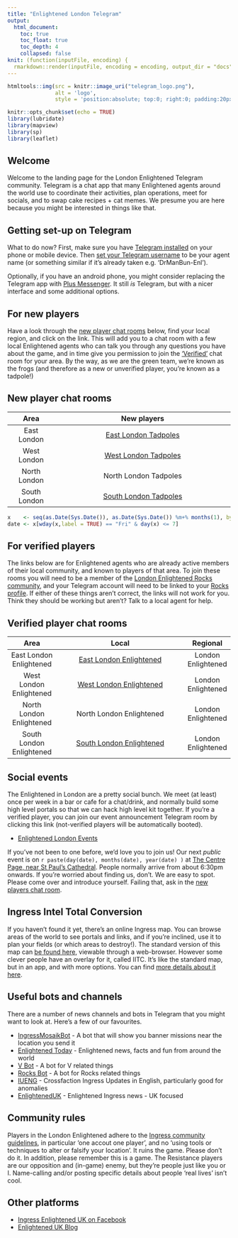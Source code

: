 ```yaml
---
title: "Enlightened London Telegram"
output:
  html_document:
    toc: true
    toc_float: true
    toc_depth: 4
    collapsed: false
knit: (function(inputFile, encoding) {
  rmarkdown::render(inputFile, encoding = encoding, output_dir = "docs", output_file ="index.html") }) 
---
```


```r
htmltools::img(src = knitr::image_uri("telegram_logo.png"), 
               alt = 'logo', 
               style = 'position:absolute; top:0; right:0; padding:20px;')
```

```r
knitr::opts_chunk$set(echo = TRUE)
library(lubridate)
library(mapview)
library(sp)
library(leaflet)
```

## Welcome {#welcome}
Welcome to the landing page for the London Enlightened Telegram community. Telegram is a chat app that many Enlightened agents around the world use to coordinate their activities, plan operations, meet for socials, and to swap cake recipes + cat memes. We presume you are here because you might be interested in things like that.

## Getting set-up on Telegram {#telegramsetup}
What to do now?  First, make sure you have [Telegram installed](https://telegram.org/) on your phone or mobile device. Then [set your Telegram username](https://telegram.org/blog/usernames-and-secret-chats-v2) to be your agent name (or something similar if it's already taken e.g. 'DrManBun-Enl').

Optionally, if you have an android phone, you might consider replacing the Telegram app with [Plus Messenger](https://play.google.com/store/apps/details?id=org.telegram.plus). It still *is* Telegram, but with a nicer interface and some additional options.

## For new players {#newplayers}
Have a look through the [new player chat rooms](#newplayerchatrooms) below, find your local region, and click on the link. This will add you to a chat room with a few local Enlightened agents who can talk you through any questions you have about the game, and in time give you permission to join the ['Verified'](#verifiedplayers) chat room for your area. By the way, as we are the green team, we're known as the frogs (and therefore as a new or unverified player, you're known as a tadpole!)


## New player chat rooms {#newplayerchatrooms}
|  Area              |  New players                                                           |
|:------------------:|:----------------------------------------------------------------------:|
| East London        | [East London Tadpoles](https://t.me/joinchat/CLM_hFKd6xNQcn8Oq8GycQ)   |
| West London        | [West London Tadpoles](https://t.me/joinchat/FbRZXVDEN2kUPwhVLouLIQ)   |
| North London       | North London Tadpoles                                                  |
| South London       | [South London Tadpoles](https://t.me/joinchat/CLM_hEYFlIjFAbVwz3UtAQ)  |

```r
x    <- seq(as.Date(Sys.Date()), as.Date(Sys.Date()) %m+% months(1), by="1 day")
date <- x[wday(x,label = TRUE) == "Fri" & day(x) <= 7]
```

## For verified players {#verifiedplayers}
The links below are for Enlightened agents who are already active members of their local community, and known to players of that area. To join these rooms you will need to be a member of the [London Enlightened Rocks community](https://enlightened.rocks/comm/edYMS1vp.com), and your Telegram account will need to be linked to your [Rocks profile](https://enlightened.rocks/me). If either of these things aren't correct, the links will not work for you. Think they should be working but aren't? Talk to a local agent for help.

## Verified player chat rooms {#verifiedplayerchatrooms}
|  Area                      | Local                                                                     | Regional             |
|:--------------------------:|:-------------------------------------------------------------------------:|:--------------------:|
| East London Enlightened    | [East London Enlightened](https://t.me/joinchat/CLM_hFVUb8CPcIQqRAZ9Xw)   | London Enlightened   |
| West London Enlightened    | [West London Enlightened](https://t.me/joinchat/FbRZXUypYXsEWnU-dTWUTw)   | London Enlightened   |
| North London Enlightened   | North London Enlightened                                                  | London Enlightened   |
| South London Enlightened   | [South London Enlightened](https://t.me/joinchat/CLM_hESoOFMBuCLORpF1fQ)  | London Enlightened   | 

## Social events
The Enlightened in London are a pretty social bunch. We meet (at least) once per week in a bar or cafe for a chat/drink, and normally build some high level portals so that we can hack high level kit together. If you're a verified player, you can join our event announcement Telegram room by clicking this link (not-verified players will be automatically booted).

* [Enlightened London Events](https://t.me/joinchat/CLM_hE6KgWDEdBXCrsPHMQ)

If you've not been to one before, we'd love you to join us! Our next *public* event is on `r paste(day(date), months(date), year(date) )` at [The Centre Page, near 
St Paul's Cathedral](https://goo.gl/maps/mGKmmAF8Qms). People normally arrive from about 6:30pm onwards. If you're worried about finding us, don't. We are easy to spot. Please come over and introduce yourself. Failing that, ask in the [new players chat room](#newplayerchatrooms).


## Ingress Intel Total Conversion
If you haven't found it yet, there's an online Ingress map. You can browse areas of the world to see portals and links, and if you're inclined, use it to plan your fields (or which areas to destroy!). The standard version of this map can [be found here](https://ingress.com/intel), viewable through a web-browser. However some clever people have an overlay for it, called IITC. It's like the standard map, but in an app, and with more options. You can find [more details about it here](https://iitc.me/).

## Useful bots and channels
There are a number of news channels and bots in Telegram that you might want to look at. Here's a few of our favourites.

* [IngressMosaikBot](https://telegram.me/IngressMosaikBot) - A bot that will show you banner missions near the location you send it
* [Enlightened Today](https://telegram.me/IEToday) - Enlightened news, facts and fun from around the world
* [V Bot](https://telegram.me/vtgadminbot) - A bot for V related things
* [Rocks Bot](https://telegram.me/RocksBot) - A bot for Rocks related things
* [IUENG](https://t.me/IUENG) - Crossfaction Ingress Updates in English, particularly good for anomalies
* [EnlightenedUK](https://t.me/enlightenedUK) - Enlightened Ingress news - UK focused

## Community rules
Players in the London Enlightened adhere to the [Ingress community guidelines](https://support.ingress.com/hc/en-us/articles/206606858-Ingress-Community-Guidelines), in particular 'one accout one player', and no 'using tools or techniques to alter or falsify your location'. It ruins the game. Please don't do it. In addition, please remember this is a game. The Resistance players are our opposition and (in-game) enemy, but they're people just like you or I. Name-calling and/or posting specific details about people 'real lives' isn't cool.

## Other platforms
* [Ingress Enlightened UK on Facebook](https://www.facebook.com/EnlightenedUK/)
* [Enlightened UK Blog](https://enlighteneduk.blog/)
